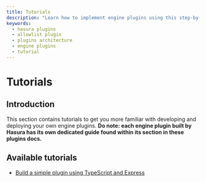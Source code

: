 ```yaml
---
title: Tutorials
description: "Learn how to implement engine plugins using this step-by-step guide."
keywords:
  - hasura plugins
  - allowlist plugin
  - plugins architecture
  - engine plugins
  - tutorial
---
```


# Tutorials

## Introduction

This section contains tutorials to get you more familiar with developing and deploying your own engine plugins. **Do
note: each engine plugin built by Hasura has its own dedicated guide found within its section in these plugins docs.**

## Available tutorials

- [Build a simple plugin using TypeScript and Express](plugins/tutorials/simple-engine-plugins-ts.mdx)
